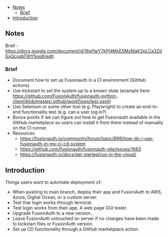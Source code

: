 - [Notes](#notes)
  - [Brief](#brief)
- [Introduction](#introduction)

## Notes

Brief - https://docs.google.com/document/d/16ql1wY7kPI4MxESMzMaK2pLCa3ZdSxQcsqbT9tY5qq8/edit

### Brief

- Document how to set up Fusionauth in a CI environment (GitHub actions)
- Use kickstart to set the system up to a known state (example here: https://github.com/FusionAuth/fusionauth-python-client/blob/master/.github/workflows/test.yaml)
- Use Selenium or some other tool (e.g. Playwright) to create an end-to-end  functionality test (e.g. can a user log in?)
- Bonus points if we can figure out how to get Fusionauth available in the GitHub marketplace so users can install it from there instead of manually on the CI runner.
- Resources
  - https://fusionauth.io/community/forum/topic/898/how-do-i-use-fusionauth-in-my-ci-cd-system
  - https://github.com/fusionauth/fusionauth-site/issues/1663
  - https://fusionauth.io/docs/get-started/run-in-the-cloud/

## Introduction

Things users want to automate deployment of:
- When pushing to main branch, deploy their app and FusionAuth to AWS, Azure, Digital Ocean, or a custom server.
- Test that login works through terminal.
- Test login works from their app. A web page GUI tester.
- Upgrade FusionAuth to a new version.
- Leave FusionAuth untouched on server if no changes have been made to kickstart files or FusionAuth version.
- Set up CD functionality through a GitHub marketplace action.